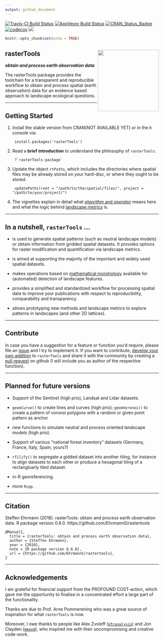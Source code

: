 ```yaml
---
output: github_document
---
```


[![Travis-CI Build Status](https://travis-ci.org/EhrmannS/rastertools.svg?branch=master)](https://travis-ci.org/EhrmannS/rastertools)
[![AppVeyor Build Status](https://ci.appveyor.com/api/projects/status/github/EhrmannS/rastertools?branch=master&svg=true)](https://ci.appveyor.com/project/EhrmannS/rastertools)
[![CRAN_Status_Badge](https://www.r-pkg.org/badges/version/rastertools)](https://cran.r-project.org/package=rastertools)
[![codecov](https://img.shields.io/codecov/c/github/EhrmannS/rastertools/master.svg)](https://codecov.io/github/EhrmannS/rastertools?branch=master)
[![](http://cranlogs.r-pkg.org/badges/grand-total/rastertools)](http://cran.rstudio.com/web/packages/rastertools/index.html)

```r
knitr::opts_chunk$set(echo = TRUE)
```


<i class="fas fa-chess-board"></i> **rasterTools** <img src="logo.png" align="right" height="200" />
------------------------------------------------------------


***obtain and process earth observation data***

The rasterTools package provides the toolchain for a transparent and reproducible workflow to obtain and process spatial (earth observation) data for an evidence based approach to landscape ecological questions.

___________________________________________


Getting Started
------------------------------------------------------------


1) Install the stable version from CRAN(NOT AVAILABLE YET) or in the `R` console via:

        install.packages('rasterTools')
        
2) Read a **brief introduction** to understand the philosophy of `rasterTools`:

        ?`rasterTools-package`

3) Update the object `rtPaths`, which includes the directories where spatial files may be already stored on your hard-disc, or where they ought to be stored.

        updatePaths(root = "/path/to/the/spatial/files/", project = "/path/to/your/project/")

4) The vignettes explain in detail what [*algorithm* and *operator*](articles/introduction.html) means here and what the logic behind [landscape metrics](articles/landscape_metrics.html) is.

___________________________________________


In a nutshell, `rasterTools` ...
------------------------------------------------------------


- is used to generate spatial patterns (such as neutral landscape models) or obtain information from gridded spatial datasets. It provides options for raster modification and quantification via landscape metrics.

- is aimed at supporting the majority of the important and widely used spatial datasets.

- makes operations based on [mathematical morphology](https://en.wikipedia.org/wiki/Mathematical_morphology) available for (automated) detection of landscape features.

- provides a simplified and standardized workflow for processing spatial data to improve your publications with respect to reproducibility, comparability and transparency.

- allows prototyping new methods and landscape metrics to explore patterns in landscapes (and other 2D lattices).

___________________________________________


Contribute
------------------------------------------------------------


In case you have a suggestion for a feature or function you'd require, please file an [issue](https://github.com/EhrmannS/rastertools/issues) and I try to implement it. If you want to contribute, [develop your own addition](articles/contribute.html) to `rasterTools` and share it with the community by creating a [pull request](https://github.com/EhrmannS/rastertools/pulls) on github (I will include you as author of the respective function).

___________________________________________


Planned for future versions
------------------------------------------------------------


- Support of the Sentinel (high prio), Landsat and Lidar datasets.

- `geomCurve()` to create lines and curves (high prio); `geomVoronoi()` to create a pattern of voronoi polygons with a random or given point pattern as anchor

- new functions to simulate neutral and process oriented landscape models (high prio).

- Support of various "national forest inventory" datasets (Germany, France, Italy, Spain, yours?)

- `rTilify()` to segregate a gidded dataset into another tiling, for instance to align datasets to each other or produce a hexagonal tiling of a rectangluarly tiled dataset.

- in-R georeferencing.

- more `Rcpp`.

___________________________________________


Citation
------------------------------------------------------------


Steffen Ehrmann (2018). rasterTools: obtain and process earth observation data. R package version 0.8.0. https://github.com/EhrmannS/rastertools

```
@Manual{,
  title = {rasterTools: obtain and process earth observation data},
  author = {Steffen Ehrmann},
  year = {2018},
  note = {R package version 0.8.0},
  url = {https://github.com/EhrmannS/rastertools},
}
```
___________________________________________


Acknowledgements
------------------------------------------------------------

I am grateful for financial support from the PROFOUND COST-action, which gave me the opportunity to finalise in a concentrated effort a large part of the functionality.

Thanks are due to Prof. Arne Pommerening who was a great source of inspiration for what `rasterTools` is now.

Moreover, I owe thanks to people like Alex Zvoleff ([`gfcanalysis`](ttp://azvoleff.com/gfcanalysis)) and Jon Clayden ([`mmand`](https://github.com/jonclayden/mmand)), who inspired me with their uncompromising and creative code-work.